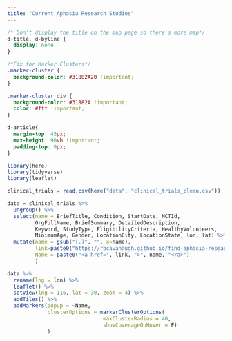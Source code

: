 ```yaml
---
title: "Current Aphasia Research Studies"
---
```


```css
/* Don't display the title on the map page so there's more map*/
d-title, d-byline {
  display: none
}

/*Fix for Marker Clusters*/
.marker-cluster {
  background-color: #31882A20 !important;
}

.marker-cluster div {
  background-color: #31882A !important;
  color: #fff !important;
}

d-article{
  margin-top: 45px;
  max-height: 90vh !important;
  padding-top: 0px;
}

```

```r
library(here)
library(tidyverse)
library(leaflet)

clinical_trials = read.csv(here("data", "clinical_trials_clean.csv"))

data = clinical_trials %>%
  ungroup() %>%
  select(name = BriefTitle, Condition, StartDate, NCTId,
         OrgFullName, BriefSummary, DetailedDescription,
         Keyword, StudyType, EligibilityCriteria, HealthyVolunteers,
         MinimumAge, Gender, LocationCity, LocationState, lon, lat) %>%
  mutate(name = gsub("[.]", "", x=name),
         link=paste0("https://rbcavanaugh.github.io/find-aphasia-research/list_view.html#",NCTId),
         Name = paste0("<a href=", link, ">", name, "</a>")
         )

```

```r
data %>%
  rename(lng = lon) %>%
  leaflet() %>%
  setView(lng = 116, lat = 30, zoom = 4) %>% 
  addTiles() %>%
  addMarkers(popup = ~Name,
             clusterOptions = markerClusterOptions(
                               maxClusterRadius = 40,
                               showCoverageOnHover = F)
             )
```

